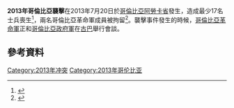 {{Infobox Military Conflict
|conflict=2013年哥倫比亞襲擊
|date=2013年7月20日
|place=[[哥倫比亞|哥倫比亞]][[阿勞卡省|阿勞卡省]]
|combatant1=[[哥倫比亞政府軍|哥倫比亞政府軍]]
|combatant2=[[哥倫比亞革命軍|哥倫比亞革命軍]]
}}
'''2013年哥倫比亞襲擊'''在2013年7月20日於[[哥倫比亞|哥倫比亞]][[阿勞卡省|阿勞卡省]]發生，造成最少17名士兵喪生<ref>{{cite news|title=Colombian soldiers die in clashes|url=http://www.bbc.co.uk/news/world-latin-america-23394408|accessdate=2013-07-22|newspaper=BBC|date=2013-07-21|archive-date=2020-11-12|archive-url=https://web.archive.org/web/20201112005402/https://www.bbc.co.uk/news/world-latin-america-23394408|dead-url=no}}</ref>，兩名哥倫比亞革命軍成員被拘留<ref>{{cite news|title=Clashes between Colombia army, FARC kill 10|url=http://www.presstv.ir/detail/2013/07/21/314842/10-killed-in-colombia-armyfarc-clashes/|accessdate=2013-07-22|newspaper=PressTV|date=2013-07-22|deadurl=yes|archiveurl=https://web.archive.org/web/20130724234730/http://www.presstv.ir/detail/2013/07/21/314842/10-killed-in-colombia-armyfarc-clashes/|archivedate=2013-07-24}}</ref>。襲擊事件發生的時候，[[哥倫比亞革命軍|哥倫比亞革命軍]]正和[[哥倫比亞政府軍|哥倫比亞政府軍]]在[[古巴|古巴]]舉行會談。

== 參考資料 ==
{{reflist}}

[[Category:2013年冲突|Category:2013年冲突]]
[[Category:2013年哥伦比亚|Category:2013年哥伦比亚]]